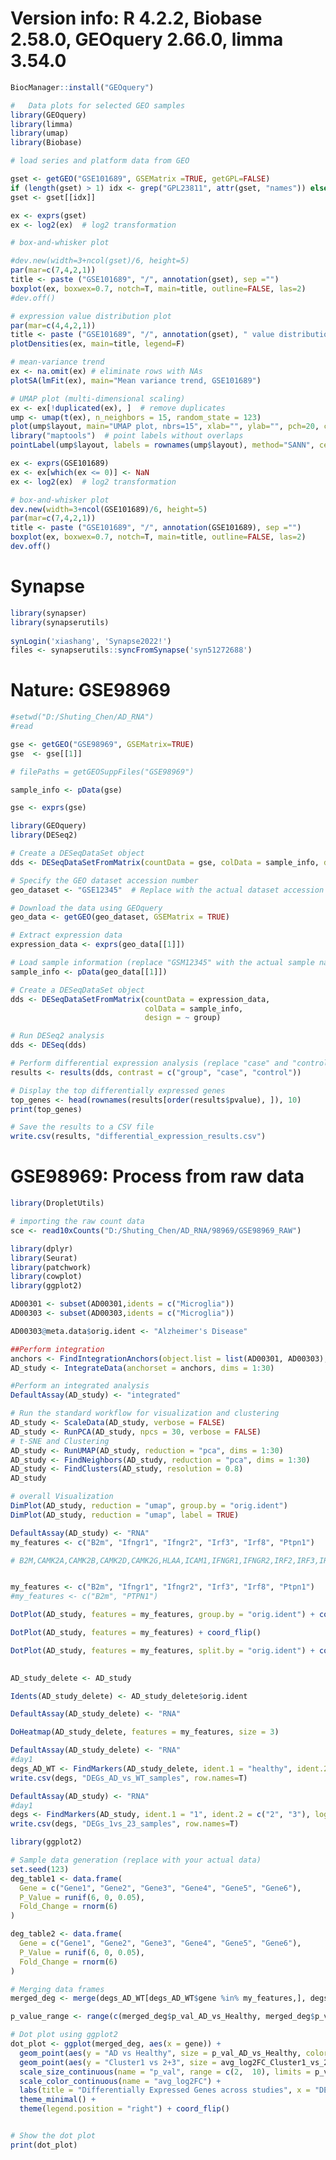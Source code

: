 # Version info: R 4.2.2, Biobase 2.58.0, GEOquery 2.66.0, limma 3.54.0
################################################################

```{r}
BiocManager::install("GEOquery")

```


```{r}
#   Data plots for selected GEO samples
library(GEOquery)
library(limma)
library(umap)
library(Biobase)
```


```{r}
# load series and platform data from GEO

gset <- getGEO("GSE101689", GSEMatrix =TRUE, getGPL=FALSE)
if (length(gset) > 1) idx <- grep("GPL23811", attr(gset, "names")) else idx <- 1
gset <- gset[[idx]]

ex <- exprs(gset)
ex <- log2(ex)  # log2 transformation

# box-and-whisker plot

#dev.new(width=3+ncol(gset)/6, height=5)
par(mar=c(7,4,2,1))
title <- paste ("GSE101689", "/", annotation(gset), sep ="")
boxplot(ex, boxwex=0.7, notch=T, main=title, outline=FALSE, las=2)
#dev.off()
```



```{r}

# expression value distribution plot
par(mar=c(4,4,2,1))
title <- paste ("GSE101689", "/", annotation(gset), " value distribution", sep ="")
plotDensities(ex, main=title, legend=F)

# mean-variance trend
ex <- na.omit(ex) # eliminate rows with NAs
plotSA(lmFit(ex), main="Mean variance trend, GSE101689")

# UMAP plot (multi-dimensional scaling)
ex <- ex[!duplicated(ex), ]  # remove duplicates
ump <- umap(t(ex), n_neighbors = 15, random_state = 123)
plot(ump$layout, main="UMAP plot, nbrs=15", xlab="", ylab="", pch=20, cex=1.5)
library("maptools")  # point labels without overlaps
pointLabel(ump$layout, labels = rownames(ump$layout), method="SANN", cex=0.6)

```

```{r}
ex <- exprs(GSE101689)
ex <- ex[which(ex <= 0)] <- NaN
ex <- log2(ex)  # log2 transformation
```


```{r}
# box-and-whisker plot
dev.new(width=3+ncol(GSE101689)/6, height=5)
par(mar=c(7,4,2,1))
title <- paste ("GSE101689", "/", annotation(GSE101689), sep ="")
boxplot(ex, boxwex=0.7, notch=T, main=title, outline=FALSE, las=2)
dev.off()
```


# Synapse
```{r}
library(synapser) 
library(synapserutils) 
 
synLogin('xiashang', 'Synapse2022!') 
files <- synapserutils::syncFromSynapse('syn51272688') 
```



# Nature: GSE98969
```{r}

#setwd("D:/Shuting_Chen/AD_RNA")
#read

gse <- getGEO("GSE98969", GSEMatrix=TRUE)
gse  <- gse[[1]]

# filePaths = getGEOSuppFiles("GSE98969")
```

```{r}
sample_info <- pData(gse)
```



```{r}
gse <- exprs(gse)
```



```{r}
library(GEOquery)
library(DESeq2)
```


```{r}
# Create a DESeqDataSet object
dds <- DESeqDataSetFromMatrix(countData = gse, colData = sample_info, design = ~ group)
```


```{r}
# Specify the GEO dataset accession number
geo_dataset <- "GSE12345"  # Replace with the actual dataset accession number

# Download the data using GEOquery
geo_data <- getGEO(geo_dataset, GSEMatrix = TRUE)

# Extract expression data
expression_data <- exprs(geo_data[[1]])

# Load sample information (replace "GSM12345" with the actual sample names)
sample_info <- pData(geo_data[[1]])

# Create a DESeqDataSet object
dds <- DESeqDataSetFromMatrix(countData = expression_data,
                              colData = sample_info,
                              design = ~ group)

# Run DESeq2 analysis
dds <- DESeq(dds)

# Perform differential expression analysis (replace "case" and "control" with actual group names)
results <- results(dds, contrast = c("group", "case", "control"))

# Display the top differentially expressed genes
top_genes <- head(rownames(results[order(results$pvalue), ]), 10)
print(top_genes)

# Save the results to a CSV file
write.csv(results, "differential_expression_results.csv")
```


# GSE98969: Process from raw data
```{r}
library(DropletUtils)

# importing the raw count data
sce <- read10xCounts("D:/Shuting_Chen/AD_RNA/98969/GSE98969_RAW")
```



```{r}
library(dplyr)
library(Seurat)
library(patchwork)
library(cowplot)
library(ggplot2)
```


```{r}
AD00301 <- subset(AD00301,idents = c("Microglia"))
AD00303 <- subset(AD00303,idents = c("Microglia"))
```


```{r}
AD00303@meta.data$orig.ident <- "Alzheimer's Disease"
```


```{r}
##Perform integration
anchors <- FindIntegrationAnchors(object.list = list(AD00301, AD00303), dims = 1:30, k.anchor = 30)
AD_study <- IntegrateData(anchorset = anchors, dims = 1:30)

#Perform an integrated analysis
DefaultAssay(AD_study) <- "integrated"
```


```{r}
# Run the standard workflow for visualization and clustering
AD_study <- ScaleData(AD_study, verbose = FALSE)
AD_study <- RunPCA(AD_study, npcs = 30, verbose = FALSE)
# t-SNE and Clustering
AD_study <- RunUMAP(AD_study, reduction = "pca", dims = 1:30)
AD_study <- FindNeighbors(AD_study, reduction = "pca", dims = 1:30)
AD_study <- FindClusters(AD_study, resolution = 0.8)
AD_study

# overall Visualization
DimPlot(AD_study, reduction = "umap", group.by = "orig.ident")
DimPlot(AD_study, reduction = "umap", label = TRUE)
```

```{r}
DefaultAssay(AD_study) <- "RNA"
my_features <- c("B2m", "Ifngr1", "Ifngr2", "Irf3", "Irf8", "Ptpn1")

```


```{r}
# B2M,CAMK2A,CAMK2B,CAMK2D,CAMK2G,HLAA,ICAM1,IFNGR1,IFNGR2,IRF2,IRF3,IRF8,JAK1,NCAM1,PIAS1,PRKCD,PTPN1,SMAD7,TRIM14,TRIM2,TRIM26,TRIM35,TRIM5


my_features <- c("B2m", "Ifngr1", "Ifngr2", "Irf3", "Irf8", "Ptpn1")
#my_features <- c("B2m", "PTPN1")

DotPlot(AD_study, features = my_features, group.by = "orig.ident") + coord_flip()


```

```{r}
DotPlot(AD_study, features = my_features) + coord_flip()

```

```{r}
DotPlot(AD_study, features = my_features, split.by = "orig.ident") + coord_flip()
 
```
```{r}
AD_study_delete <- AD_study
```


```{r}
Idents(AD_study_delete) <- AD_study_delete$orig.ident
```



```{r}
DefaultAssay(AD_study_delete) <- "RNA"

DoHeatmap(AD_study_delete, features = my_features, size = 3)

```

```{r}
DefaultAssay(AD_study_delete) <- "RNA"
#day1
degs_AD_WT <- FindMarkers(AD_study_delete, ident.1 = "healthy", ident.2 = "Alzheimer's Disease", logfc.threshold = 0.1, verbose = FALSE)
write.csv(degs, "DEGs_AD_vs_WT_samples", row.names=T)
```



```{r}
DefaultAssay(AD_study) <- "RNA"
#day1
degs <- FindMarkers(AD_study, ident.1 = "1", ident.2 = c("2", "3"), logfc.threshold = 0.1, verbose = FALSE)
write.csv(degs, "DEGs_1vs_23_samples", row.names=T)
```


```{r}
library(ggplot2)

# Sample data generation (replace with your actual data)
set.seed(123)
deg_table1 <- data.frame(
  Gene = c("Gene1", "Gene2", "Gene3", "Gene4", "Gene5", "Gene6"),
  P_Value = runif(6, 0, 0.05),
  Fold_Change = rnorm(6)
)

deg_table2 <- data.frame(
  Gene = c("Gene1", "Gene2", "Gene3", "Gene4", "Gene5", "Gene6"),
  P_Value = runif(6, 0, 0.05),
  Fold_Change = rnorm(6)
)
```


```{r}
# Merging data frames
merged_deg <- merge(degs_AD_WT[degs_AD_WT$gene %in% my_features,], degs[degs$gene %in% my_features,], by = "gene", suffixes = c("_AD_vs_Healthy", "_Cluster1_vs_2and3"))
```

```{r}
p_value_range <- range(c(merged_deg$p_val_AD_vs_Healthy, merged_deg$p_val_Cluster1_vs_2and3))

```


```{r}
# Dot plot using ggplot2
dot_plot <- ggplot(merged_deg, aes(x = gene)) +
  geom_point(aes(y = "AD vs Healthy", size = p_val_AD_vs_Healthy, color = p_val_AD_vs_Healthy), shape = 16) +
  geom_point(aes(y = "Cluster1 vs 2+3", size = avg_log2FC_Cluster1_vs_2and3, color = avg_log2FC_Cluster1_vs_2and3), shape = 16) +
  scale_size_continuous(name = "p_val", range = c(2,  10), limits = p_value_range) + #range = c(2,  10), 
  scale_color_continuous(name = "avg_log2FC") +
  labs(title = "Differentially Expressed Genes across studies", x = "DEGs", y = NULL) +
  theme_minimal() +
  theme(legend.position = "right") + coord_flip()


# Show the dot plot
print(dot_plot)
```
